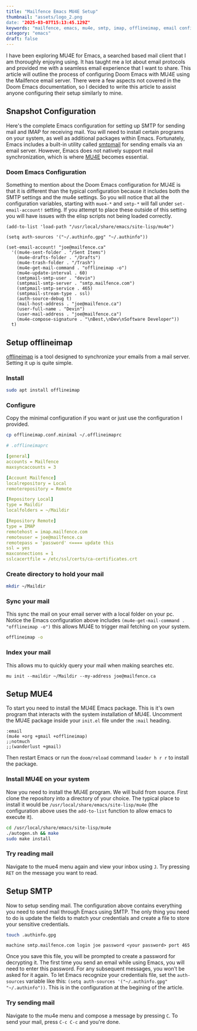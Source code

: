 ```yaml
---
title: "Mailfence Emacs MU4E Setup"
thumbnail: "assets/logo_2.png
date: "2025-03-07T15:13:45.129Z"
keywords: "mailfence, emacs, mu4e, smtp, imap, offlineimap, email configuration, doom emacs, mail client"
category: "emacs"
draft: false
---
```


I have been exploring MU4E for Emacs, a searched based mail client that I am thoroughly enjoying using. It has taught me a lot about email protocols and provided me with a seamless email experience that I want to share. This article will outline the process of configuring Doom Emacs with MU4E using the Mailfence email server. There were a few aspects not covered in the Doom Emacs documentation, so I decided to write this article to assist anyone configuring their setup similarly to mine.

## Snapshot Configuration

Here's the complete Emacs configuration for setting up SMTP for sending mail and IMAP for receiving mail. You will need to install certain programs on your system, as well as additional packages within Emacs. Fortunately, Emacs includes a built-in utility called [smtpmail](https://www.gnu.org/software/emacs/manual/html_mono/smtpmail.html) for sending emails via an email server. However, Emacs does not natively support mail synchronization, which is where [MU4E](https://github.com/emacsmirror/mu4e) becomes essential.

### Doom Emacs Configuration

Something to mention about the Doom Emacs configuration for MU4E is that it is different than the typical configuration because it includes both the SMTP settings and the mu4e settings. So you will notice that all the configuration variables, starting with `mue4-*` and `smtp-*` will fall under `set-email-account!` setting. If you attempt to place these outside of this setting you will have issues with the elisp scripts not being loaded correctly.

```elisp
(add-to-list 'load-path "/usr/local/share/emacs/site-lisp/mu4e")

(setq auth-sources '("~/.authinfo.gpg" "~/.authinfo"))

(set-email-account! "joe@mailfence.ca"
  '((mu4e-sent-folder . "/Sent Items")
    (mu4e-drafts-folder . "/Drafts")
    (mu4e-trash-folder . "/Trash")
    (mu4e-get-mail-command . "offlineimap -o")
    (mu4e-update-interval . 60)
    (smtpmail-smtp-user . "devin")
    (smtpmail-smtp-server . "smtp.mailfence.com")
    (smtpmail-smtp-service . 465)
    (smtpmail-stream-type . ssl)
    (auth-source-debug t)
    (mail-host-address . "joe@mailfence.ca")
    (user-full-name . "Devin")
    (user-mail-address . "joe@mailfence.ca")
    (mu4e-compose-signature . "\nBest,\nDev\nSoftware Developer"))
  t)
```

## Setup offlineimap

[offlineimap](https://www.offlineimap.org/doc/installation.html#distribution) is a tool designed to synchronize your emails from a mail server. Setting it up is quite simple.

### Install

```bash
sudo apt install offlineimap
```

### Configure

Copy the minimal configuration if you want or just use the configuration I provided.

```bash
cp offlineimap.conf.minimal ~/.offlineimaprc
```

```yml
# .offlineimaprc

[general]
accounts = Mailfence
maxsyncaccounts = 3

[Account Mailfence]
localrepository = Local
remoterepository = Remote

[Repository Local]
type = Maildir
localfolders = ~/Maildir

[Repository Remote]
type = IMAP
remotehost = imap.mailfence.com
remoteuser = joe@mailfence.ca
remotepass = 'password' <==== update this
ssl = yes
maxconnections = 1
sslcacertfile = /etc/ssl/certs/ca-certificates.crt
```

### Create directory to hold your mail

```bash
mkdir ~/Maildir
```

### Sync your mail

This sync the mail on your email server with a local folder on your pc. Notice the Emacs configuration above includes
`(mu4e-get-mail-command . "offlineimap -o")` this allows MU4E to trigger mail fetching on your system.

```bash
offlineimap -o
```

### Index your mail

This allows mu to quickly query your mail when making searches etc.

```
mu init --maildir ~/Maildir --my-address joe@mailfence.ca
```

## Setup MUE4

To start you need to install the MU4E Emacs package. This is it's own program that interacts with the system installation of MU4E. Uncomment the MU4E package inside your `init.el` file under the `:mail` heading.

```elisp
:email
(mu4e +org +gmail +offlineimap)
;;notmuch
;;(wanderlust +gmail)
```

Then restart Emacs or run the `doom/reload` command `leader h r r` to install the package.

### Install MU4E on your system

Now you need to install the MU4E program. We will build from source. First clone the repository into a directory of your choice. The typical place to install it would be `/usr/local/share/emacs/site-lisp/mu4e` (the configuration above uses the `add-to-list` function to allow emacs to execute it).

```bash
cd /usr/local/share/emacs/site-lisp/mu4e
./autogen.sh && make
sudo make install
```

### Try reading mail

Navigate to the mue4 menu again and view your inbox using `J`. Try pressing `RET` on the message you want to read.

## Setup SMTP

Now to setup sending mail. The configuration above contains everything you need to send mail through Emacs using SMTP. The only thing you need to do is update the fields to match your credentials and create a file to store your sensitive credentials.

```bash
touch .authinfo.gpg
```

```gpg
machine smtp.mailfence.com login joe password <your password> port 465
```

Once you save this file, you will be prompted to create a password for decrypting it. The first time you send an email while using Emacs, you will need to enter this password. For any subsequent messages, you won’t be asked for it again. To let Emacs recognize your credentials file, set the `auth-sources` variable like this: `(setq auth-sources '("~/.authinfo.gpg" "~/.authinfo"))`. This is in the configuration at the begining of the article.

### Try sending mail

Navigate to the mu4e menu and compose a message by pressing `C`. To send your mail, press `C-c C-c` and you're done.
